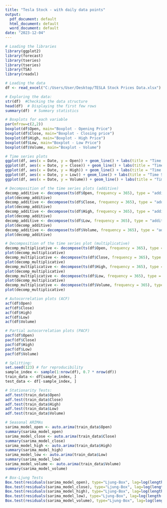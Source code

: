 ```yaml
---
title: "Tesla Stock - with daily data points"
output:
  pdf_document: default
  html_document: default
  word_document: default
date: "2023-12-04"
---
```


```r
# Loading the libraries
library(ggplot2)
library(forecast)
library(tseries)
library(tseries)
library(TSA)
library(readxl)

# Loading the data
df <- read_excel("C:/Users/User/Desktop/TESLA Stock Prices Data.xlsx")

# Exploring the data:
str(df)  #Checking the data structure
head(df)  # Displaying the first few rows
summary(df)  # Summary statistics

# Boxplots for each variable
par(mfrow=c(2,2))
boxplot(df$Open, main="Boxplot - Opening Price")
boxplot(df$Close, main="Boxplot - Closing price")
boxplot(df$High, main="Boxplot - High Price")
boxplot(df$Low, main="Boxplot - Low Price")
boxplot(df$Volume, main="Boxplot - Volume")
```
```r
# Time series plots
ggplot(df, aes(x = Date, y = Open)) + geom_line() + labs(title = "Time Series Plot - Opening Price")
ggplot(df, aes(x = Date, y = Close)) + geom_line() + labs(title = "Time Series Plot - Closing Price")
ggplot(df, aes(x = Date, y = High)) + geom_line() + labs(title = "Time Series Plot - Highest price")
ggplot(df, aes(x = Date, y = Low)) + geom_line() + labs(title = "Time Series Plot - Lowest price")
ggplot(df, aes(x = Date, y = Volume)) + geom_line() + labs(title = "Time Series Plot - Volume")
```

```r
# Decomposition of the time series plots (additive)
decomp_additive <- decompose(ts(df$Open, frequency = 365), type = "additive")
plot(decomp_additive)
decomp_additive <- decompose(ts(df$Close, frequency = 365), type = "additive")
plot(decomp_additive)
decomp_additive <- decompose(ts(df$High, frequency = 365), type = "additive")
plot(decomp_additive)
decomp_additive <- decompose(ts(df$Low, frequency = 365), type = "additive")
plot(decomp_additive)
decomp_additive <- decompose(ts(df$Volume, frequency = 365), type = "additive")
plot(decomp_additive)
```

```r
# Decomposition of the time series plot (multiplicative)
decomp_multiplicative <- decompose(ts(df$Open, frequency = 365), type = "multiplicative")
plot(decomp_multiplicative)
decomp_multiplicative <- decompose(ts(df$Close, frequency = 365), type = "multiplicative")
plot(decomp_multiplicative)
decomp_multiplicative <- decompose(ts(df$High, frequency = 365), type = "multiplicative")
plot(decomp_multiplicative)
decomp_multiplicative <- decompose(ts(df$Low, frequency = 365), type = "multiplicative")
plot(decomp_multiplicative)
decomp_multiplicative <- decompose(ts(df$Volume, frequency = 365), type = "multiplicative")
plot(decomp_multiplicative)
```

```r
# Autocorrelation plots (ACF)
acf(df$Open)
acf(df$Close)
acf(df$High)
acf(df$Low)
acf(df$Volume)
```

```r
# Partial autocorrelation plots (PACF)
pacf(df$Open)
pacf(df$Close)
pacf(df$High)
pacf(df$Low)
pacf(df$Volume)
```

```r
# Splitting:
set.seed(123) # for reproducibility
sample_index <- sample(1:nrow(df), 0.7 * nrow(df))
train_data <- df[sample_index, ]
test_data <- df[-sample_index, ]

# Stationarity Tests:
adf.test(train_data$Open)
adf.test(train_data$Close)
adf.test(train_data$High)
adf.test(train_data$Low)
adf.test(train_data$Volume)
```

```r
# Seasonal ARIMAs
sarima_model_open <- auto.arima(train_data$Open)
summary(sarima_model_open)
sarima_model_close <- auto.arima(train_data$Close)
summary(sarima_model_close)
sarima_model_high <- auto.arima(train_data$High)
summary(sarima_model_high)
sarima_model_low <- auto.arima(train_data$Low)
summary(sarima_model_low)
sarima_model_volume <- auto.arima(train_data$Volume)
summary(sarima_model_volume)
```

```r
# Box-Ljung Tests
Box.test(residuals(sarima_model_open), type="Ljung-Box", lag=log(length(residuals(sarima_model_open))))
Box.test(residuals(sarima_model_close), type="Ljung-Box", lag=log(length(residuals(sarima_model_close))))
Box.test(residuals(sarima_model_high), type="Ljung-Box", lag=log(length(residuals(sarima_model_high))))
Box.test(residuals(sarima_model_low), type="Ljung-Box", lag=log(length(residuals(sarima_model_low))))
Box.test(residuals(sarima_model_volume), type="Ljung-Box", lag=log(length(residuals(sarima_model_volume))))
```

